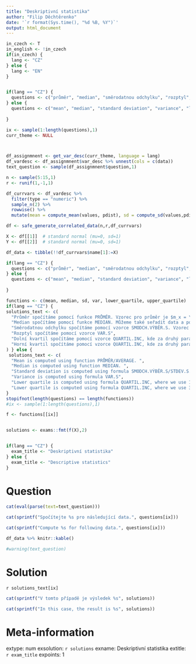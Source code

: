 ```yaml
---
title: "Deskriptivní statistika"
author: "Filip Děchtěrenko"
date: '`r format(Sys.time(), "%d %B, %Y")`'
output: html_document
---
```


```r
in_czech <- T
in_english <- !in_czech
if(in_czech) {
  lang <- "CZ"
} else {
  lang <- "EN"
}


if(lang == "CZ") {
  questions <- c("průměr", "median", "směrodatnou odchylku", "rozptyl", "dolní kvartil", "horní kvartil")
} else {
  questions <- c("mean", "median", "standard deviation", "variance", "lower quartile", "upper quartile")
  
}

ix <- sample(1:length(questions),1)
curr_theme <- NULL



```

```r

```

```r
df_assignmnent <- get_var_desc(curr_theme, language = lang)
df_vardesc <- df_assignmnent$var_desc %>% unnest(cols = c(data))
text_question <- sample(df_assignmnent$question,1)

n <- sample(5:15,1)
r <- runif(1,-1,1)

df_currvars <- df_vardesc %>% 
  filter(type == "numeric") %>% 
  sample_n(2) %>% 
  rowwise() %>% 
  mutate(mean = compute_mean(values, pdist), sd = compute_sd(values,pdist))

df <- safe_generate_correlated_data(n,r,df_currvars)

X <- df[[1]]  # standard normal (mu=0, sd=1)
Y <- df[[2]]  # standard normal (mu=0, sd=1)

df_data <- tibble(!!df_currvars$name[1]:=X)

if(lang == "CZ") {
  questions <- c("průměr", "median", "směrodatnou odchylku", "rozptyl", "dolní kvartil", "horní kvartil")
} else {
  questions <- c("mean", "median", "standard deviation", "variance", "lower quartile", "upper quartile")
  
}

functions <- c(mean, median, sd, var, lower_quartile, upper_quartile)
if(lang == "CZ") {
solutions_text <- c(
  "Průměr spočítáme pomocí funkce PRŮMĚR. Vzorec pro průměr je $m_x = \\frac{1}{n}\\sum_{i=1}^{n}{x_i}$",
  "Median spočítáme pomocí funkce MEDIAN. Můžeme také seřadit data a použít prostřední hodnotu (v případě sudého počtu bereme průměr z dvou prostředních čísel",
  "Směrodatnou odchylku spočítáme pomocí vzorce SMODCH.VÝBĚR.S. Vzorec pro výpočet je $sd_x = \\sqrt{\\frac{1}{n-1}\\sum_{i=1}^{n}{(x_i-\\bar{x}})^2}$",
  "Rozptyl spočítáme pomocí vzorce VAR.S",
  "Dolní kvartil spočítáme pomocí vzorce QUARTIL.INC, kde za druhý parametr dosadíme hodnotu 1",
  "Horní kvartil spočítáme pomocí vzorce QUARTIL.INC, kde za druhý parametr dosadíme hodnotu 3"
) } else {
 solutions_text <- c(
  "Mean is computed using function PRŮMĚR/AVERAGE. ",
  "Median is computed using function MEDIAN. ",
  "Standard deviation is computed using formula SMODCH.VÝBĚR.S/STDEV.S.",
  "Variance is computed using formula VAR.S",
  "Lower quartile is computed using formula QUARTIL.INC, where we use 1 as second parameter",
  "Lower quartile is computed using formula QUARTIL.INC, where we use 3 as second parameter") 
}
stopifnot(length(questions) == length(functions))
#ix <- sample(1:length(questions),1)

f <- functions[[ix]]


solutions <- exams::fmt(f(X),2)


if(lang == "CZ") {
  exam_title <- "Deskriptivní statistika"
} else {
  exam_title <- "Descriptive statistics"
}


```

Question
========
```r
cat(eval(parse(text=text_question)))
```

```r
cat(sprintf("Spočítejte %s pro následující data.", questions[ix]))
```

```r
cat(sprintf("Compute %s for following data.", questions[ix]))
```

```r
df_data %>% knitr::kable()
```

```r
#warning(text_question)
```

Solution
========

`r solutions_text[ix]`

```r
cat(sprintf("V tomto případě je výsledek %s", solutions))
```

```r
cat(sprintf("In this case, the result is %s", solutions))
```


Meta-information
================
extype: num
exsolution: `r solutions`
exname: Deskriptivní statistika
extitle: `r exam_title`
expoints: 1

